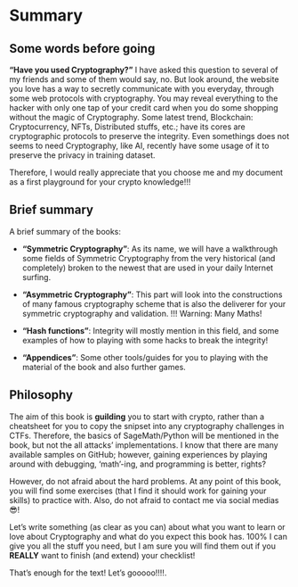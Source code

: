 # Summary {.unnumbered}

## Some words before going

**"Have you used Cryptography?"** I have asked this question to several of my friends and some of them would say, no. But look around, the website you love has a way to secretly communicate with you everyday, through some web protocols with cryptography. You may reveal everything to the hacker with only one tap of your credit card when you do some shopping without the magic of Cryptography. Some latest trend, Blockchain: Cryptocurrency, NFTs, Distributed stuffs, etc.; have its cores are cryptographic protocols to preserve the integrity. Even somethings does not seems to need Cryptography, like AI, recently have some usage of it to preserve the privacy in training dataset. 

Therefore, I would really appreciate that you choose me and my document as a first playground for your crypto knowledge!!!

## Brief summary

A brief summary of the books: 

+ **"Symmetric Cryptography"**: As its name, we will have a walkthrough some fields of Symmetric Cryptography from the very historical (and completely) broken to the newest that are used in your daily Internet surfing. 

+ **"Asymmetric Cryptography"**: This part will look into the constructions of many famous cryptography scheme that is also the deliverer for your symmetric cryptography and validation. !!! Warning: Many Maths!

+ **"Hash functions"**: Integrity will mostly mention in this field, and some examples of how to playing with some hacks to break the integrity! 

+ **"Appendices"**: Some other tools/guides for you to playing with the material of the book and also further games. 

## Philosophy 

The aim of this book is **guilding** you to start with crypto, rather than a cheatsheet for you to copy the snipset into any cryptography challenges in CTFs. Therefore, the basics of SageMath/Python will be mentioned in the book, but not the all attacks' implementations. I know that there are many available samples on GitHub; however, gaining experiences by playing around with debugging, 'math'-ing, and programming is better, rights?

However, do not afraid about the hard problems. At any point of this book, you will find some exercises (that I find it should work for gaining your skills) to practice with. Also, do not afraid to contact me via social medias 😎!

::: {.callout-tip}

Let's write something (as clear as you can) about what you want to learn or love about Cryptography and what do you expect this book has. 100% I can give you all the stuff you need, but I am sure you will find them out if you **REALLY** want to finish (and extend) your checklist!

:::

That's enough for the text! Let's gooooo!!!!.

